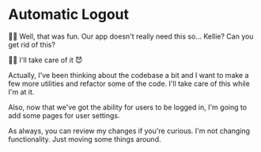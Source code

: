 # Automatic Logout

👨‍💼 Well, that was fun. Our app doesn't really need this so... Kellie? Can you
get rid of this?

🧝‍♂️ I'll take care of it 😈

Actually, I've been thinking about the codebase a bit and I want to make a few
more utilities and refactor some of the code. I'll take care of this while I'm
at it.

Also, now that we've got the ability for users to be logged in, I'm going to add
some pages for user settings.

As always, you
can <DiffLink app1={0} app2={1} preview>review my changes</DiffLink> if you're
curious. I'm not changing functionality. Just moving some things around.
